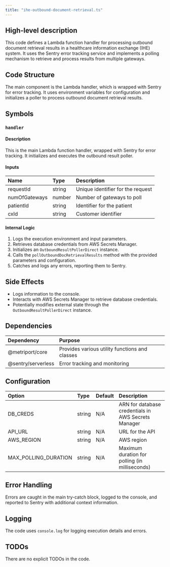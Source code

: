 ```yaml
---
title: "ihe-outbound-document-retrieval.ts"
---
```


## High-level description
This code defines a Lambda function handler for processing outbound document retrieval results in a healthcare information exchange (IHE) system. It uses the Sentry error tracking service and implements a polling mechanism to retrieve and process results from multiple gateways.

## Code Structure
The main component is the Lambda handler, which is wrapped with Sentry for error tracking. It uses environment variables for configuration and initializes a poller to process outbound document retrieval results.

## Symbols

### `handler`
#### Description
This is the main Lambda function handler, wrapped with Sentry for error tracking. It initializes and executes the outbound result poller.

#### Inputs
| Name | Type | Description |
|:-----|:-----|:------------|
| requestId | string | Unique identifier for the request |
| numOfGateways | number | Number of gateways to poll |
| patientId | string | Identifier for the patient |
| cxId | string | Customer identifier |

#### Internal Logic
1. Logs the execution environment and input parameters.
2. Retrieves database credentials from AWS Secrets Manager.
3. Initializes an `OutboundResultPollerDirect` instance.
4. Calls the `pollOutboundDocRetrievalResults` method with the provided parameters and configuration.
5. Catches and logs any errors, reporting them to Sentry.

## Side Effects
- Logs information to the console.
- Interacts with AWS Secrets Manager to retrieve database credentials.
- Potentially modifies external state through the `OutboundResultPollerDirect` instance.

## Dependencies
| Dependency | Purpose |
|:-----------|:--------|
| @metriport/core | Provides various utility functions and classes |
| @sentry/serverless | Error tracking and monitoring |

## Configuration
| Option | Type | Default | Description |
|:-------|:-----|:--------|:------------|
| DB_CREDS | string | N/A | ARN for database credentials in AWS Secrets Manager |
| API_URL | string | N/A | URL for the API |
| AWS_REGION | string | N/A | AWS region |
| MAX_POLLING_DURATION | string | N/A | Maximum duration for polling (in milliseconds) |

## Error Handling
Errors are caught in the main try-catch block, logged to the console, and reported to Sentry with additional context information.

## Logging
The code uses `console.log` for logging execution details and errors.

## TODOs
There are no explicit TODOs in the code.